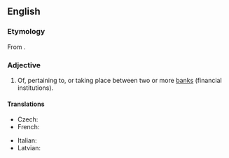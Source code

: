 ==English==

===Etymology===
From {{prefix|en|inter|bank}}.

===Adjective===
{{en-adj|-}}

# Of, pertaining to, or taking place between two or more [[bank]]s (financial institutions).

====Translations====
{{trans-top|of, pertaining to, or taking place between two or more banks}}
* Czech: {{t|cs|mezibankovní}}
* French: {{t+|fr|interbancaire}}
{{trans-mid}}
* Italian: {{t+|it|interbancario}}
* Latvian: {{t|lv|starpbanku}}
{{trans-bottom}}